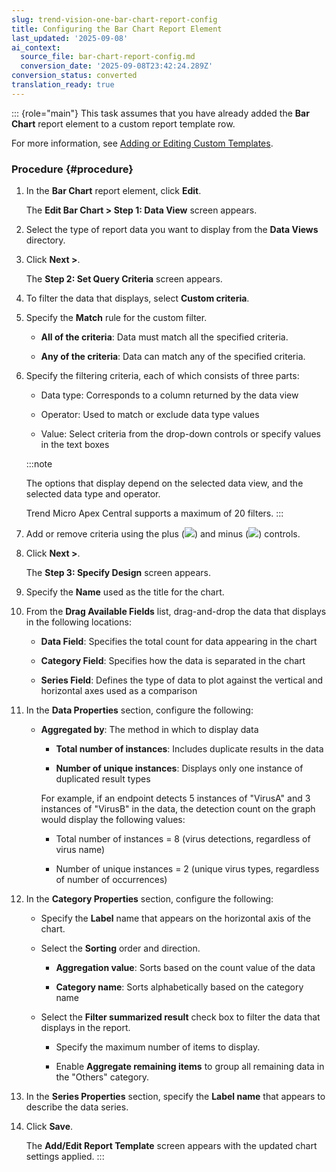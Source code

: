 ```yaml
---
slug: trend-vision-one-bar-chart-report-config
title: Configuring the Bar Chart Report Element
last_updated: '2025-09-08'
ai_context:
  source_file: bar-chart-report-config.md
  conversion_date: '2025-09-08T23:42:24.289Z'
conversion_status: converted
translation_ready: true
---
```


::: {role="main"}
This task assumes that you have already added the **Bar Chart** report element to a custom report template row.

For more information, see [Adding or Editing Custom Templates](adding-or-editing-custom-templates.mdx).

### Procedure {#procedure}

1.  In the **Bar Chart** report element, click **Edit**.

    The **Edit Bar Chart \> Step 1: Data View** screen appears.

2.  Select the type of report data you want to display from the **Data Views** directory.

3.  Click **Next \>**.

    The **Step 2: Set Query Criteria** screen appears.

4.  To filter the data that displays, select **Custom criteria**.

5.  Specify the **Match** rule for the custom filter.

    - **All of the criteria**: Data must match all the specified criteria.

    - **Any of the criteria**: Data can match any of the specified criteria.

6.  Specify the filtering criteria, each of which consists of three parts:

    - Data type: Corresponds to a column returned by the data view

    - Operator: Used to match or exclude data type values

    - Value: Select criteria from the drop-down controls or specify values in the text boxes

    :::note

    The options that display depend on the selected data view, and the selected data type and operator.

    Trend Micro Apex Central supports a maximum of 20 filters.
    :::

7.  Add or remove criteria using the plus (![](/images/icon_add_criteria=GUID-4689DC18-D66C-4A83-8B5C-FD8A3F3BAE8C=1=en-us=Low.webp)) and minus (![](/images/icon_remove_criteria=GUID-A282B7A3-F83E-4395-B290-817619C7A5ED=1=en-us=Low.webp)) controls.

8.  Click **Next \>**.

    The **Step 3: Specify Design** screen appears.

9.  Specify the **Name** used as the title for the chart.

10. From the **Drag Available Fields** list, drag-and-drop the data that displays in the following locations:

    - **Data Field**: Specifies the total count for data appearing in the chart

    - **Category Field**: Specifies how the data is separated in the chart

    - **Series Field**: Defines the type of data to plot against the vertical and horizontal axes used as a comparison

11. In the **Data Properties** section, configure the following:

    - **Aggregated by**: The method in which to display data

      - **Total number of instances**: Includes duplicate results in the data

      - **Number of unique instances**: Displays only one instance of duplicated result types

      For example, if an endpoint detects 5 instances of "VirusA" and 3 instances of "VirusB" in the data, the detection count on the graph would display the following values:

      - Total number of instances = 8 (virus detections, regardless of virus name)

      - Number of unique instances = 2 (unique virus types, regardless of number of occurrences)

12. In the **Category Properties** section, configure the following:

    - Specify the **Label** name that appears on the horizontal axis of the chart.

    - Select the **Sorting** order and direction.

      - **Aggregation value**: Sorts based on the count value of the data

      - **Category name**: Sorts alphabetically based on the category name

    - Select the **Filter summarized result** check box to filter the data that displays in the report.

      - Specify the maximum number of items to display.

      - Enable **Aggregate remaining items** to group all remaining data in the "Others" category.

13. In the **Series Properties** section, specify the **Label name** that appears to describe the data series.

14. Click **Save**.

    The **Add/Edit Report Template** screen appears with the updated chart settings applied.
:::
